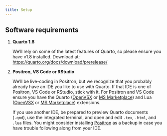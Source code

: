 ```yaml
---
title: Setup
---
```


## Software requirements

1. **Quarto 1.8** 

    We'll rely on some of the latest features of Quarto, so please ensure you have v1.8 installed. Download at: <https://quarto.org/docs/download/prerelease/>

2. **Positron, VS Code or RStudio** 

    We'll be live-coding in Positron, but we recognize that you probably already have an IDE you like to use with Quarto.
    If that IDE is one of Positron, VS Code or RStudio, stick with it.
    For Positron and VS Code ensure you have the Quarto ([OpenVSX](https://open-vsx.org/extension/quarto/quarto) or [MS Marketplace](https://marketplace.visualstudio.com/items?itemName=quarto.quarto)) and
  Lua ([OpenVSX](https://open-vsx.org/extension/sumneko/lua) or [MS Marketplace](https://marketplace.visualstudio.com/items?itemName=sumneko.lua)) extensions.
    
    If you use another IDE, be prepared to preview Quarto documents (`.qmd`), use the integrated terminal, and open and edit `.tex`, `.html`, and `.lua` files. 
    You might consider installing [Positron](https://positron.posit.co/download.html) as a backup in case you have trouble following along from your IDE.

